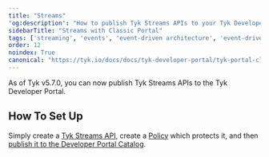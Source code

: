 ```yaml
---
title: "Streams"
'og:description': "How to publish Tyk Streams APIs to your Tyk Developer Portal"
sidebarTitle: "Streams with Classic Portal"
tags: ['streaming', 'events', 'event-driven architecture', 'event-driven architectures', 'kafka']
order: 12
noindex: True
canonical: "https://tyk.io/docs/docs/tyk-developer-portal/tyk-portal-classic/streams"
---
```



<LegacyClassicPortalApi/>

As of Tyk v5.7.0, you can now publish Tyk Streams APIs to the Tyk Developer Portal.

## How To Set Up

Simply create a [Tyk Streams API](/docs/api-management/event-driven-apis#getting-started), create a [Policy](/docs/api-management/gateway-config-managing-classic#create-a-security-policy-with-the-dashboard) which protects it, and then [publish it to the Developer Portal Catalog](/docs/portal/overview/getting-started#publish-an-api-product).